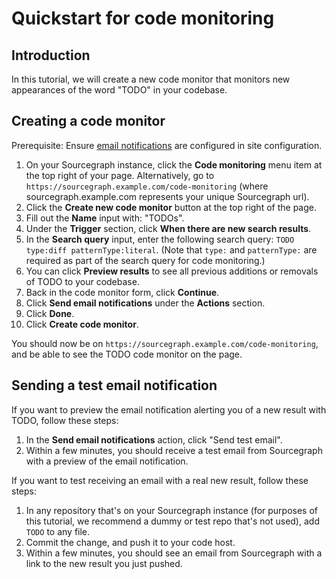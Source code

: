 # Quickstart for code monitoring

## Introduction

In this tutorial, we will create a new code monitor that monitors new appearances of the word "TODO" in your codebase.

## Creating a code monitor

Prerequisite: Ensure [email notifications](/admin/observability/alerting#email) are configured in site configuration.

1. On your Sourcegraph instance, click the **Code monitoring** menu item at the top right of your page. Alternatively, go to `https://sourcegraph.example.com/code-monitoring` (where sourcegraph.example.com represents your unique Sourcegraph url).
2. Click the **Create new code monitor** button at the top right of the page.
3. Fill out the **Name** input with: "TODOs".
4. Under the **Trigger** section, click **When there are new search results**.
5. In the **Search query** input, enter the following search query:
`TODO type:diff patternType:literal`.
(Note that `type:` and `patternType:` are required as part of the search query for code monitoring.)
1. You can click **Preview results** to see all previous additions or removals of TODO to your codebase.
2. Back in the code monitor form, click **Continue**.
3. Click **Send email notifications** under the **Actions** section.
4. Click **Done**.
5. Click **Create code monitor**.

You should now be on `https://sourcegraph.example.com/code-monitoring`, and be able to see the TODO code monitor on the page.

## Sending a test email notification

If you want to preview the email notification alerting you of a new result with TODO, follow these steps:

1. In the **Send email notifications** action, click "Send test email".
1. Within a few minutes, you should receive a test email from Sourcegraph with a preview of the email notification.

If you want to test receiving an email with a real new result, follow these steps:

1. In any repository that's on your Sourcegraph instance (for purposes of this tutorial, we recommend a dummy or test repo that's not used), add `TODO` to any file.
1. Commit the change, and push it to your code host.
1. Within a few minutes, you should see an email from Sourcegraph with a link to the new result you just pushed.
